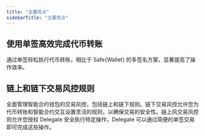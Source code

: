 ```yaml
---
title: "主要亮点"
sidebarTitle: "主要亮点"
---
```


## 使用单签高效完成代币转账
通过单签轻松执行代币转账，相比于 Safe&#123;Wallet&#125; 的多签名方案，显著提高了操作效率。

## 链上和链下交易风控规则
全面管理智能合约钱包的交易风控，包括链上和链下规则。链下交易风控允许您为代币转账和智能合约交互设置灵活的规则，以确保交易的安全性。链上风交易风控则允许您授权 Delegate 安全执行特定操作，Delegate 可以通过简便的单签交易即可完成这些操作。